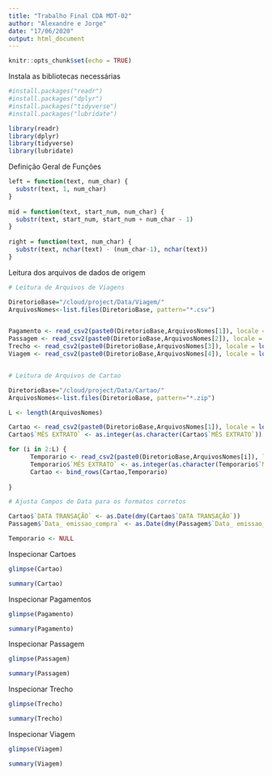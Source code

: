 ```yaml
---
title: "Trabalho Final CDA MDT-02"
author: "Alexandre e Jorge"
date: "17/06/2020"
output: html_document
---
```


```r
knitr::opts_chunk$set(echo = TRUE)
```

Instala as bibliotecas necessárias

```r

#install.packages("readr")
#install.packages("dplyr")
#install.packages("tidyverse")
#install.packages("lubridate")

library(readr)
library(dplyr)
library(tidyverse)
library(lubridate)


```

Definição Geral de Funções

```r

left = function(text, num_char) {
  substr(text, 1, num_char)
}
 
mid = function(text, start_num, num_char) {
  substr(text, start_num, start_num + num_char - 1)
}
 
right = function(text, num_char) {
  substr(text, nchar(text) - (num_char-1), nchar(text))
}

```


Leitura dos arquivos de dados de origem

```r

# Leitura de Arquivos de Viagens

DiretorioBase="/cloud/project/Data/Viagem/"
ArquivosNomes<-list.files(DiretorioBase, pattern="*.csv")


Pagamento <- read_csv2(paste0(DiretorioBase,ArquivosNomes[1]), locale = locale(encoding = "latin1"))
Passagem <- read_csv2(paste0(DiretorioBase,ArquivosNomes[2]), locale = locale(encoding = "latin1"))
Trecho <- read_csv2(paste0(DiretorioBase,ArquivosNomes[3]), locale = locale(encoding = "latin1"))
Viagem <- read_csv2(paste0(DiretorioBase,ArquivosNomes[4]), locale = locale(encoding = "latin1"))


# Leitura de Arquivos de Cartao

DiretorioBase="/cloud/project/Data/Cartao/"
ArquivosNomes<-list.files(DiretorioBase, pattern="*.zip")

L <- length(ArquivosNomes)

Cartao <- read_csv2(paste0(DiretorioBase,ArquivosNomes[1]), locale = locale(encoding = "latin1"))
Cartao$`MÊS EXTRATO` <- as.integer(as.character(Cartao$`MÊS EXTRATO`))

for (i in 2:L) {
      Temporario <- read_csv2(paste0(DiretorioBase,ArquivosNomes[i]), locale = locale(encoding = "latin1"))
      Temporario$`MÊS EXTRATO` <- as.integer(as.character(Temporario$`MÊS EXTRATO`))
      Cartao <- bind_rows(Cartao,Temporario)
    
}

# Ajusta Campos de Data para os formatos corretos

Cartao$`DATA TRANSAÇÃO` <- as.Date(dmy(Cartao$`DATA TRANSAÇÃO`))
Passagem$`Data_ emissao_compra` <- as.Date(dmy(Passagem$`Data_ emissao_compra`))

Temporario <- NULL

```

Inspecionar Cartoes


```r

glimpse(Cartao)

summary(Cartao)


```

Inspecionar Pagamentos


```r

glimpse(Pagamento)

summary(Pagamento)


```

Inspecionar Passagem


```r

glimpse(Passagem)

summary(Passagem)


```

Inspecionar Trecho


```r

glimpse(Trecho)

summary(Trecho)


```

Inspecionar Viagem


```r

glimpse(Viagem)

summary(Viagem)


```







